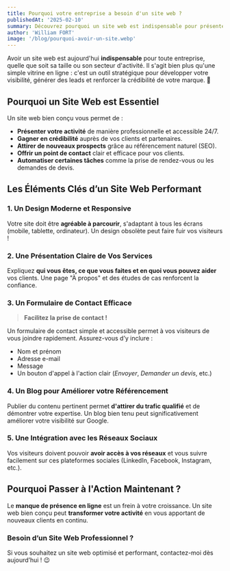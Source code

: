```yaml
---
title: Pourquoi votre entreprise a besoin d'un site web ?
publishedAt: '2025-02-10'
summary: Découvrez pourquoi un site web est indispensable pour présenter votre activité et attirer de nouveaux clients.
author: 'William FORT'
image: '/blog/pourquoi-avoir-un-site.webp'
---
```


Avoir un site web est aujourd'hui **indispensable** pour toute entreprise, quelle que soit sa taille ou son secteur d'activité. Il s'agit bien plus qu'une simple vitrine en ligne : c'est un outil stratégique pour développer votre visibilité, générer des leads et renforcer la crédibilité de votre marque. 🚀

## Pourquoi un Site Web est Essentiel

Un site web bien conçu vous permet de :

- **Présenter votre activité** de manière professionnelle et accessible 24/7.
- **Gagner en crédibilité** auprès de vos clients et partenaires.
- **Attirer de nouveaux prospects** grâce au référencement naturel (SEO).
- **Offrir un point de contact** clair et efficace pour vos clients.
- **Automatiser certaines tâches** comme la prise de rendez-vous ou les demandes de devis.

## Les Éléments Clés d’un Site Web Performant

### 1. Un Design Moderne et Responsive

Votre site doit être **agréable à parcourir**, s'adaptant à tous les écrans (mobile, tablette, ordinateur). Un design obsolète peut faire fuir vos visiteurs !

### 2. Une Présentation Claire de Vos Services

Expliquez **qui vous êtes, ce que vous faites et en quoi vous pouvez aider** vos clients. Une page "À propos" et des études de cas renforcent la confiance.

### 3. Un Formulaire de Contact Efficace

> **Facilitez la prise de contact !**

Un formulaire de contact simple et accessible permet à vos visiteurs de vous joindre rapidement. Assurez-vous d’y inclure :

- Nom et prénom
- Adresse e-mail
- Message
- Un bouton d'appel à l'action clair (_Envoyer_, _Demander un devis_, etc.)

### 4. Un Blog pour Améliorer votre Référencement

Publier du contenu pertinent permet **d'attirer du trafic qualifié** et de démontrer votre expertise. Un blog bien tenu peut significativement améliorer votre visibilité sur Google.

### 5. Une Intégration avec les Réseaux Sociaux

Vos visiteurs doivent pouvoir **avoir accès à vos réseaux** et vous suivre facilement sur ces plateformes sociales (LinkedIn, Facebook, Instagram, etc.).

## Pourquoi Passer à l'Action Maintenant ?

Le **manque de présence en ligne** est un frein à votre croissance. Un site web bien conçu peut **transformer votre activité** en vous apportant de nouveaux clients en continu.

### Besoin d’un Site Web Professionnel ?

Si vous souhaitez un site web optimisé et performant, contactez-moi dès aujourd’hui ! 😉
